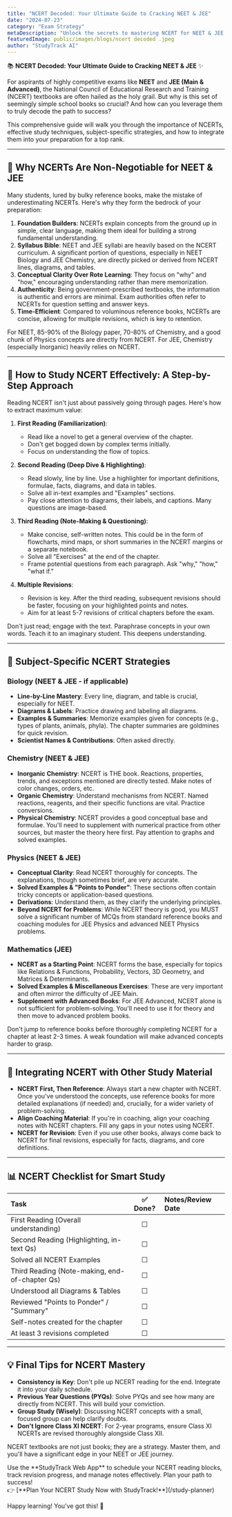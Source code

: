 ```yaml
---
title: "NCERT Decoded: Your Ultimate Guide to Cracking NEET & JEE"
date: "2024-07-23"
category: "Exam Strategy"
metaDescription: "Unlock the secrets to mastering NCERT for NEET & JEE. Learn effective reading techniques, subject-specific strategies, and how to use NCERT for maximum score."
featuredImage: public/images/blogs/ncert decoded .jpeg
author: "StudyTrack AI"
---
```


📚 **NCERT Decoded: Your Ultimate Guide to Cracking NEET & JEE** ✨

For aspirants of highly competitive exams like **NEET** and **JEE (Main & Advanced)**, the National Council of Educational Research and Training (NCERT) textbooks are often hailed as the holy grail. But why is this set of seemingly simple school books so crucial? And how can you leverage them to truly decode the path to success?

This comprehensive guide will walk you through the importance of NCERTs, effective study techniques, subject-specific strategies, and how to integrate them into your preparation for a top rank.

---

## 🎯 Why NCERTs Are Non-Negotiable for NEET & JEE

Many students, lured by bulky reference books, make the mistake of underestimating NCERTs. Here's why they form the bedrock of your preparation:

1.  **Foundation Builders**: NCERTs explain concepts from the ground up in simple, clear language, making them ideal for building a strong fundamental understanding.
2.  **Syllabus Bible**: NEET and JEE syllabi are heavily based on the NCERT curriculum. A significant portion of questions, especially in NEET Biology and JEE Chemistry, are directly picked or derived from NCERT lines, diagrams, and tables.
3.  **Conceptual Clarity Over Rote Learning**: They focus on "why" and "how," encouraging understanding rather than mere memorization.
4.  **Authenticity**: Being government-prescribed textbooks, the information is authentic and errors are minimal. Exam authorities often refer to NCERTs for question setting and answer keys.
5.  **Time-Efficient**: Compared to voluminous reference books, NCERTs are concise, allowing for multiple revisions, which is key to retention.

<Info title="Direct Question Source">
For NEET, 85-90% of the Biology paper, 70-80% of Chemistry, and a good chunk of Physics concepts are directly from NCERT. For JEE, Chemistry (especially Inorganic) heavily relies on NCERT.
</Info>

---

## 📖 How to Study NCERT Effectively: A Step-by-Step Approach

Reading NCERT isn't just about passively going through pages. Here's how to extract maximum value:

1.  **First Reading (Familiarization)**:
    *   Read like a novel to get a general overview of the chapter.
    *   Don't get bogged down by complex terms initially.
    *   Focus on understanding the flow of topics.

2.  **Second Reading (Deep Dive & Highlighting)**:
    *   Read slowly, line by line. Use a highlighter for important definitions, formulae, facts, diagrams, and data in tables.
    *   Solve all in-text examples and "Examples" sections.
    *   Pay close attention to diagrams, their labels, and captions. Many questions are image-based.

3.  **Third Reading (Note-Making & Questioning)**:
    *   Make concise, self-written notes. This could be in the form of flowcharts, mind maps, or short summaries in the NCERT margins or a separate notebook.
    *   Solve all "Exercises" at the end of the chapter.
    *   Frame potential questions from each paragraph. Ask "why," "how," "what if."

4.  **Multiple Revisions**:
    *   Revision is key. After the third reading, subsequent revisions should be faster, focusing on your highlighted points and notes.
    *   Aim for at least 5-7 revisions of critical chapters before the exam.

<Tip title="Active Reading Technique">
Don't just read; engage with the text. Paraphrase concepts in your own words. Teach it to an imaginary student. This deepens understanding.
</Tip>

---

## 🔬 Subject-Specific NCERT Strategies

### Biology (NEET & JEE - if applicable)

*   **Line-by-Line Mastery**: Every line, diagram, and table is crucial, especially for NEET.
*   **Diagrams & Labels**: Practice drawing and labeling all diagrams.
*   **Examples & Summaries**: Memorize examples given for concepts (e.g., types of plants, animals, phyla). The chapter summaries are goldmines for quick revision.
*   **Scientist Names & Contributions**: Often asked directly.

### Chemistry (NEET & JEE)

*   **Inorganic Chemistry**: NCERT is THE book. Reactions, properties, trends, and exceptions mentioned are directly tested. Make notes of color changes, orders, etc.
*   **Organic Chemistry**: Understand mechanisms from NCERT. Named reactions, reagents, and their specific functions are vital. Practice conversions.
*   **Physical Chemistry**: NCERT provides a good conceptual base and formulae. You'll need to supplement with numerical practice from other sources, but master the theory here first. Pay attention to graphs and solved examples.

### Physics (NEET & JEE)

*   **Conceptual Clarity**: Read NCERT thoroughly for concepts. The explanations, though sometimes brief, are very accurate.
*   **Solved Examples & "Points to Ponder"**: These sections often contain tricky concepts or application-based questions.
*   **Derivations**: Understand them, as they clarify the underlying principles.
*   **Beyond NCERT for Problems**: While NCERT theory is good, you MUST solve a significant number of MCQs from standard reference books and coaching modules for JEE Physics and advanced NEET Physics problems.

### Mathematics (JEE)

*   **NCERT as a Starting Point**: NCERT forms the base, especially for topics like Relations & Functions, Probability, Vectors, 3D Geometry, and Matrices & Determinants.
*   **Solved Examples & Miscellaneous Exercises**: These are very important and often mirror the difficulty of JEE Main.
*   **Supplement with Advanced Books**: For JEE Advanced, NCERT alone is not sufficient for problem-solving. You'll need to use it for theory and then move to advanced problem books.

<Warning title="Common Mistake to Avoid">
Don't jump to reference books before thoroughly completing NCERT for a chapter at least 2-3 times. A weak foundation will make advanced concepts harder to grasp.
</Warning>

---

## 🔄 Integrating NCERT with Other Study Material

*   **NCERT First, Then Reference**: Always start a new chapter with NCERT. Once you've understood the concepts, use reference books for more detailed explanations (if needed) and, crucially, for a wider variety of problem-solving.
*   **Align Coaching Material**: If you're in coaching, align your coaching notes with NCERT chapters. Fill any gaps in your notes using NCERT.
*   **NCERT for Revision**: Even if you use other books, always come back to NCERT for final revisions, especially for facts, diagrams, and core definitions.

---

## 📊 NCERT Checklist for Smart Study

| Task                                            | ✅ Done? | Notes/Review Date |
| :---------------------------------------------- | :------: | :---------------- |
| First Reading (Overall understanding)           |    ☐     |                   |
| Second Reading (Highlighting, in-text Qs)       |    ☐     |                   |
| Solved all NCERT Examples                     |    ☐     |                   |
| Third Reading (Note-making, end-of-chapter Qs)  |    ☐     |                   |
| Understood all Diagrams & Tables              |    ☐     |                   |
| Reviewed "Points to Ponder" / "Summary"         |    ☐     |                   |
| Self-notes created for the chapter              |    ☐     |                   |
| At least 3 revisions completed                  |    ☐     |                   |

---

## 💡 Final Tips for NCERT Mastery

*   **Consistency is Key**: Don't pile up NCERT reading for the end. Integrate it into your daily schedule.
*   **Previous Year Questions (PYQs)**: Solve PYQs and see how many are directly from NCERT. This will build your conviction.
*   **Group Study (Wisely)**: Discussing NCERT concepts with a small, focused group can help clarify doubts.
*   **Don't Ignore Class XI NCERT**: For 2-year programs, ensure Class XI NCERTs are revised thoroughly alongside Class XII.

NCERT textbooks are not just books; they are a strategy. Master them, and you'll have a significant edge in your NEET or JEE journey.

<Info title="Your Study Partner">
Use the **StudyTrack Web App** to schedule your NCERT reading blocks, track revision progress, and manage notes effectively. Plan your path to success!
<br/>
👉 [**Plan Your NCERT Study Now with StudyTrack!**](/study-planner)
</Info>

Happy learning! You've got this! 🚀

